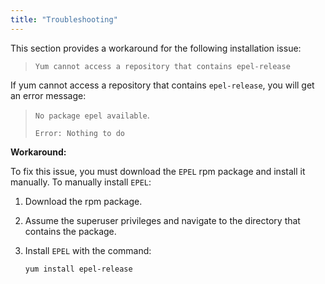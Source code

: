 ```yaml
---
title: "Troubleshooting"
---
```


<div id="troubleshooting" class="registered_link"></div>


This section provides a workaround for the following installation issue:

> `Yum cannot access a repository that contains epel-release`

If yum cannot access a repository that contains `epel-release`, you will get an error message:

> `No package epel available`.
>
> `Error: Nothing to do`

**Workaround:**

To fix this issue, you must download the `EPEL` rpm package and install it manually. To manually install `EPEL`:

1.  Download the rpm package.

2.  Assume the superuser privileges and navigate to the directory that contains the package.

3.  Install `EPEL` with the command:

    `yum install epel-release`
